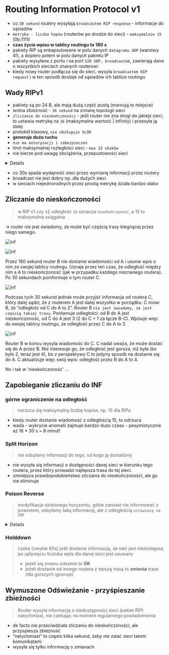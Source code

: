 
# Routing Information Protocol v1

- co `30 sekund` routery wysyłają `broadcastem RIP response` - informacje do sąsiadów
- `metryka - liczba hopów` (routerów po drodze do sieci) - `maksymalnie 15` (0b:1111)
- **czas życia wpisu w tablicy routingu to 180 s**
- pakiety RIP są enkapsulowane w polu danych `datagramu UDP` (warstwy 4!), a dopiero potem w polu danych pakietu IP
- pakiety wysyłane z portu i na port `520 UDP, broadcastem`, zawierają dane o wszystkich sieciach znanych routerowi
- kiedy nowy router podłącza się do sieci, wysyła `broadcastem RIP request` i w ten sposób dostaje od sąsiadów ich tablice routingu

## Wady RIPv1

- pakiety są po 24 B, ale mają dużą część pustą (marnują to miejsce)
- wolna zbieżność - `30 sekund` na zmianę topologii sieci
- `zliczanie do nieskończoności` - jeśli router nie zna drogi do jakiejś sieci, to ustawia metrykę na `16` (maksymalna wartość | infinity) i przesyła ją dalej
- protokół klasowy, `nie obsługuje VLSM`
- **generuje dużo ruchu**
- `nie ma autoryzacji i zabezpieczeń `
- limit maksymalnej rozległości sieci - `max 15 skoków`
- nie bierze pod uwagę obciążenia, przepustowości sieci

<Details>

`Decyzja:` wolniejsza droga przez 1 router lub szybsza przez 2 routery

> RIPv1 wybierze pierwszą

</Details>

- co 30s spada wydajność sieci przez wymianę informacji przez routery
- broadcast nie jest dobry np. dla dużych sieci
- w sieciach niejednorodnych przez prostą metrykę działa bardzo słabo

## Zliczanie do nieskończoności

> w RIP v1 czy v2 odległość `16` oznacza `nieskończoność`, a 15 to maksymalna osiągalna


<Callout type="error" emoji="❗">
  -> router nie jest świadomy, że może być częścią trasy biegnącej przez niego samego.
</Callout>


<Carousel>

![inf](/lab8/slides2/slide1.jpg)

<div>

![inf](/lab8/slides2/slide2.jpg)

Przez 180 sekund router B nie dostanie wiadomości od A i usunie wpis o nim ze swojej tablicy routingu. Uznaje przez ten czas, że odległość między nim a A to nieskończoność (jak w przypadku każdego nieznanego routera). Po 30 sekundach poinformuje o tym router C.

</div>

<div>

![inf](/lab8/slides2/slide3.jpg)

Podczas tych 30 sekund jednak może przyjść informacja od routera C, który dalej sądzi, że
z routerem A jest dalej wszystko w porządku. C mówi B, że “odległość od C do A to 2”.
Router B `nie jest świadomy, że jest częścią takiej trasy`. Porównuje odległości: od B do A
jest nieskończoność, od C do A jest 3 (2 do C + 1 za łącze B-C). Wpisuje więc do swojej
tablicy routingu, że odległość przez C do A to 3.

</div>

<div>

![inf](/lab8/slides2/slide4.jpg)

Router B w końcu wysyła wiadomość do C. C nadal uważa, że może dostać się do A przez
B. Nie interesuje go, że odległość jest gorsza, niż była (bo było 2, teraz jest 4), bo z
perspektywy C to jedyny sposób na dostanie się do A. C aktualizuje więc swój wpis:
odległość przez B do A to 4.

No i tak w 'nieskończoność' ...

</div>

</Carousel>

## Zapobieganie zliczaniu do INF


<Steps>

### górne ograniczenie na odległość

> narzuca się maksymalną liczbę hopów, np. 15 dla RIPa

- kiedy router dostanie wiadomość z odległością 15, to odrzuca
- wada - wykrycie anomalii zajmuje bardzo dużo czasu - pesymistycznie aż 16 \* 30 s = 8 minut!

### Split Horizon

> nie odsyłamy informacji do tego, od kogo ją dostaliśmy

- nie wysyła się informacji o dostępności danej sieci w kierunku tego routera, przez który prowadzi najlepsza trasa do tej sieci.
- zmniejsza prawdopodobieństwo zliczania do nieskończoności, ale go nie eliminuje

### Poison Reverse

> modyfikacja dzielonego horyzontu, gdzie zamiast nie informować z powrotem, odsyłamy taką informację, ale z odległością `ustawioną na INF`

<Details summary="przykład..." >

Przykład: router Z wysyła pakiety do X przez router Y, dystanse na rysunku _(INF = 1000)_

![poison reverse](/lab8/img/img3.jpg)

Zwiększamy koszt ścieżki między Z a Y:

![poison reverse](/lab8/img/img4.jpg)

Nastąpiłoby tutaj zliczanie do nieskończoności, bo Y nie widzi, że jest częścią ścieżki między Z a X.

Teraz następuje zatruwanie, gdy Z wysyła wiadomość do swoich sąsiadów. Y widzi, że
koszt do Z wzrósł do 1000 (połączenie zostało zatrute), więc za chwilę dostanie wiadomość
od X o lepszej drodze do Z i jej użyje.

</Details>

### Holddown

> czeka (zwykle 60s) jeśli dostanie informację, że sieć jest niedostępna, po upłynięciu licznika wpis dla danej sieci jest usuwany
>
> - jeżeli się znowu odezwie to **OK**
> - jeżeli dostanie od innego routera z lepszą trasą to **zmienia** trase (dla gorszych ignoruje)

</Steps>

## Wymuszone Odświeżanie - przyśpieszanie zbieżności

> Router wysyła informację o niedostępności sieci (pakiet RIP) natychmiast, nie czekając na moment regularnego powiadomienia

- de facto nie przeciwdziała zliczaniu do nieskończoności, ale przyspiesza zbieżność
- “natychmiast” to często kilka sekund, żeby nie zalać sieci takimi komunikatami
- wysyła się tylko informację o zmianach
